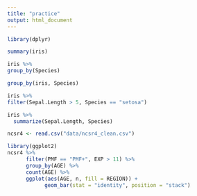 ```yaml
---
title: "practice"
output: html_document
---
```


```r
library(dplyr)
```

```r
summary(iris)
```

```r
iris %>%
group_by(Species)
```

```r
group_by(iris, Species)
```

```r
iris %>%
filter(Sepal.Length > 5, Species == "setosa")
```
```r
iris %>%
  summarize(Sepal.Length, Species)
```

```r
ncsr4 <- read.csv("data/ncsr4_clean.csv")
```
```r
library(ggplot2)
ncsr4 %>%
      filter(PMF == "PMF+", EXP > 11) %>%
      group_by(AGE) %>%
      count(AGE) %>%
      ggplot(aes(AGE, n, fill = REGION)) +
            geom_bar(stat = "identity", position = "stack")
      
```

